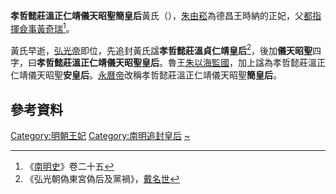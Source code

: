 '''孝哲懿莊溫正仁靖儀天昭聖簡皇后'''黃氏（{{bd|？||？|catIdx=H}}），[[弘光帝|朱由崧]]為德昌王時納的正妃，父[[都指揮僉事|都指揮僉事]][[黃奇瑞|黃奇瑞]]<ref>《[[南明史_(錢海岳)|南明史]]》卷二十五</ref>。

黃氏早逝，[[弘光帝|弘光帝]]即位，先追封黃氏諡'''孝哲懿莊溫貞仁靖皇后'''<ref>《弘光朝偽東宮偽后及黨禍》，[[戴名世|戴名世]]</ref>，後加'''儀天昭聖'''四字，曰'''孝哲懿莊溫正仁靖儀天昭聖皇后'''。魯王[[朱以海|朱以海]][[監國|監國]]，加上諡為孝哲懿莊溫正仁靖儀天昭聖'''安皇后'''。[[永曆帝|永曆帝]]改稱孝哲懿莊溫正仁靖儀天昭聖'''簡皇后'''。

==參考資料==
{{reflist}}
{{明安宗皇室}}
{{明朝皇后}}
[[Category:明朝王妃|Category:明朝王妃]]
[[Category:南明追封皇后|Category:南明追封皇后]]
[[Category:黄姓|~]]